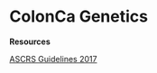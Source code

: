 # ColonCa Genetics {#ColonGenetics}

**Resources**

[ASCRS Guidelines 2017](https://fascrs.org/ascrs/media/files/downloads/Clinical%20Practice%20Guidelines/cpg_for_the_surgical_treatment_of_patients_with_lynch_syndrome_feb_2017_dcr_issue.pdf)

